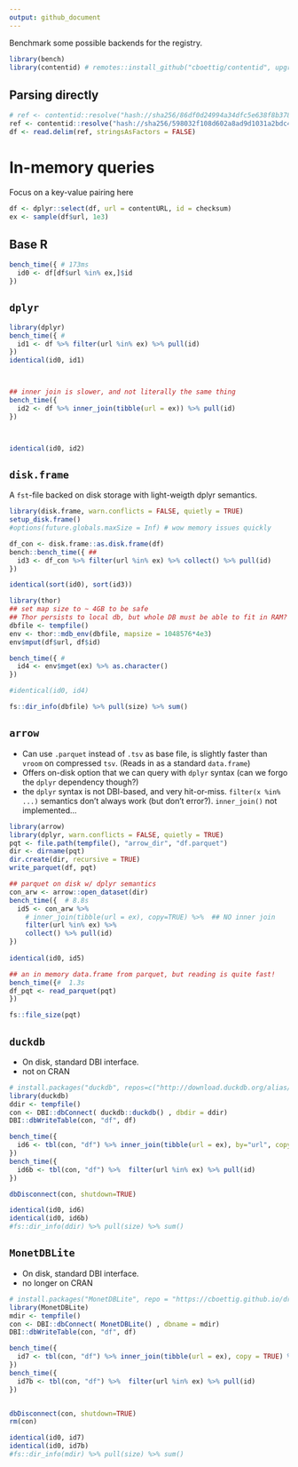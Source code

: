 ```yaml
---
output: github_document
---
```


Benchmark some possible backends for the registry.


```r
library(bench)
library(contentid) # remotes::install_github("cboettig/contentid", upgrade = TRUE)

```



## Parsing directly

```r
# ref <- contentid::resolve("hash://sha256/86df0d24994a34dfc5e638f8b378c1b6d52ff1a051c12d93aa04984c15bf9624")
ref <- contentid::resolve("hash://sha256/598032f108d602a8ad9d1031a2bdc4bca1d5dca468981fa29592e1660c8f4883")
df <- read.delim(ref, stringsAsFactors = FALSE)

```


# In-memory queries

Focus on a key-value pairing here

```r
df <- dplyr::select(df, url = contentURL, id = checksum)
ex <- sample(df$url, 1e3)
```

## Base R

```r


bench_time({ # 173ms
  id0 <- df[df$url %in% ex,]$id
})

```


## `dplyr`

```r
library(dplyr)
bench_time({ # 
  id1 <- df %>% filter(url %in% ex) %>% pull(id)
})
identical(id0, id1)



## inner join is slower, and not literally the same thing
bench_time({
  id2 <- df %>% inner_join(tibble(url = ex)) %>% pull(id)
})



identical(id0, id2)

```


## `disk.frame`

A `fst`-file backed on disk storage with light-weigth dplyr semantics. 

```r
library(disk.frame, warn.conflicts = FALSE, quietly = TRUE)
setup_disk.frame()
#options(future.globals.maxSize = Inf) # wow memory issues quickly
```

```r
df_con <- disk.frame::as.disk.frame(df)
bench::bench_time({ ##
  id3 <- df_con %>% filter(url %in% ex) %>% collect() %>% pull(id)
})

identical(sort(id0), sort(id3))
```



```r
library(thor)
## set map size to ~ 4GB to be safe
## Thor persists to local db, but whole DB must be able to fit in RAM?
dbfile <- tempfile()
env <- thor::mdb_env(dbfile, mapsize = 1048576*4e3)
env$mput(df$url, df$id)

bench_time({ # 
  id4 <- env$mget(ex) %>% as.character()
})

#identical(id0, id4)

fs::dir_info(dbfile) %>% pull(size) %>% sum()
```





## `arrow`

- Can use `.parquet` instead of `.tsv` as base file, is slightly faster than `vroom` on compressed `tsv`. (Reads in as a standard `data.frame`)
- Offers on-disk option that we can query with `dplyr` syntax (can we forgo the `dplyr` dependency though?)  
- the `dplyr` syntax is not DBI-based, and very hit-or-miss.  `filter(x %in% ...)` semantics don't always work (but don't error?).  `inner_join()` not implemented...

```r
library(arrow)
library(dplyr, warn.conflicts = FALSE, quietly = TRUE)
pqt <- file.path(tempfile(), "arrow_dir", "df.parquet")
dir <- dirname(pqt)
dir.create(dir, recursive = TRUE)
write_parquet(df, pqt)

## parquet on disk w/ dplyr semantics
con_arw <- arrow::open_dataset(dir)
bench_time({  # 8.8s
  id5 <- con_arw %>% 
    # inner_join(tibble(url = ex), copy=TRUE) %>%  ## NO inner join
    filter(url %in% ex) %>% 
    collect() %>% pull(id)
})  
  
identical(id0, id5)
```

```r
## an in memory data.frame from parquet, but reading is quite fast!
bench_time({#  1.3s
df_pqt <- read_parquet(pqt)
})

fs::file_size(pqt)
```



## `duckdb`

- On disk, standard DBI interface. 
- not on CRAN

```r
# install.packages("duckdb", repos=c("http://download.duckdb.org/alias/master/rstats/", "http://cran.rstudio.com"))
library(duckdb)
ddir <- tempfile()
con <- DBI::dbConnect( duckdb::duckdb() , dbdir = ddir)
DBI::dbWriteTable(con, "df", df)

bench_time({
  id6 <- tbl(con, "df") %>% inner_join(tibble(url = ex), by="url", copy = TRUE) %>% pull(id)
})
bench_time({
  id6b <- tbl(con, "df") %>%  filter(url %in% ex) %>% pull(id)
})

dbDisconnect(con, shutdown=TRUE)
```

```r
identical(id0, id6)
identical(id0, id6b)
#fs::dir_info(ddir) %>% pull(size) %>% sum()

```


## `MonetDBLite`

- On disk, standard DBI interface. 
- no longer on CRAN


```r
# install.packages("MonetDBLite", repo = "https://cboettig.github.io/drat")
library(MonetDBLite)
mdir <- tempfile()
con <- DBI::dbConnect( MonetDBLite() , dbname = mdir)
DBI::dbWriteTable(con, "df", df)

bench_time({
  id7 <- tbl(con, "df") %>% inner_join(tibble(url = ex), copy = TRUE) %>% pull(id)
})
bench_time({
  id7b <- tbl(con, "df") %>%  filter(url %in% ex) %>% pull(id)
})


dbDisconnect(con, shutdown=TRUE)
rm(con)
```


```r
identical(id0, id7)
identical(id0, id7b)
#fs::dir_info(mdir) %>% pull(size) %>% sum()
```


